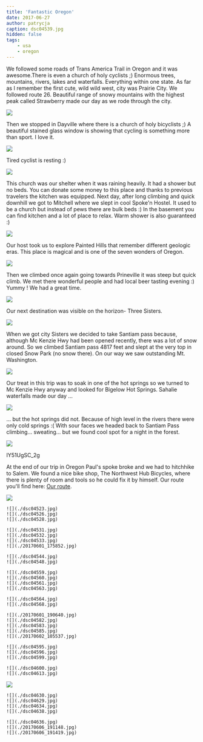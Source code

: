 ```yaml
---
title: 'Fantastic Oregon'
date: 2017-06-27
author: patrycja
caption: dsc04539.jpg
hidden: false
tags: 
    - usa
    - oregon
---
```


We followed some roads of Trans America Trail in Oregon and it was awesome.There is even a church of holy cyclists ;) Enormous trees, mountains, rivers, lakes and waterfalls. Everything within one state.
As far as I remember the first cute, wild wild west, city was Prairie City. We followed route 26. Beautiful range of snowy mountains with the highest peak called Strawberry made our day as we rode through the city.

![](./20170529_092809.jpg)

Then we stopped in Dayville where there is a church of holy bicyclists ;) A beautiful stained glass window is showing that cycling is something more than sport. I love it.

![](./dsc04527.jpg)

Tired cyclist is resting :)

![](./dsc04525.jpg)

This church was our shelter when it was raining heavily. It had a shower but no beds. You can donate some money to this place and thanks to previous travelers the kitchen was equipped.
Next day, after long climbing and quick downhill we got to Mitchell where we slept in cool Spoke'n Hostel. It used to be a church but instead of pews there are bulk beds :) In the basement you can find kitchen and a lot of place to relax. Warm shower is also guaranteed :) 

![](./20170602_105507.jpg)

Our host took us to explore Painted Hills that remember different geologic eras. This place is magical and is one of the seven wonders of Oregon. 

![](./dsc04549.jpg)

Then we climbed once again going towards Prineville it was steep but quick climb. We met there wonderful people and had local beer tasting evening :) Yummy ! We had a great time.

![](./20170604_194405.jpg)

Our next destination was visible on the horizon- Three Sisters. 

![](./20170603_204138.jpg)

When we got city Sisters we decided to take Santiam pass because, although Mc Kenzie Hwy had been opened recently, there was a lot of snow around. So we climbed Santiam pass 4817 feet and slept at the very top in closed Snow Park (no snow there). On our way we saw outstanding Mt. Washington.

![](./dsc04598.jpg)

Our treat in this trip was to soak in one of the hot springs so we turned to Mc Kenzie Hwy anyway and looked for Bigelow Hot Springs. Sahalie waterfalls made our day ...

![](./20170606_102746.jpg)

... but the hot springs did not. Because of high level in the rivers there were only cold springs :( With sour faces we headed back to Santiam Pass climbing... sweating... but we found cool spot for a night in the forest.  

![](./dsc04639.jpg)

<youtube>IY51UgSC_2g</youtube>

At the end of our trip in Oregon Paul's spoke broke and we had to hitchhike to Salem. We found a nice bike shop, The Northwest Hub Bicycles, where there is plenty of room and tools so he could fix it by himself. 
Our route you'll find here: [Our route](./america-map).

![](./dsc04642.jpg)
```grid|3
![](./dsc04523.jpg)
![](./dsc04526.jpg)
![](./dsc04528.jpg)
```
```grid|4
![](./dsc04531.jpg)
![](./dsc04532.jpg)
![](./dsc04533.jpg)
![](./20170601_175852.jpg)
```
```grid|2
![](./dsc04544.jpg)
![](./dsc04548.jpg)
```
```grid|4
![](./dsc04559.jpg)
![](./dsc04560.jpg)
![](./dsc04561.jpg)
![](./dsc04563.jpg)
```
```grid|2
![](./dsc04564.jpg)
![](./dsc04568.jpg)
```
```grid|5
![](./20170601_190640.jpg)
![](./dsc04582.jpg)
![](./dsc04583.jpg)
![](./dsc04585.jpg)
![](./20170602_105537.jpg)
```
```grid|3
![](./dsc04595.jpg)
![](./dsc04596.jpg)
![](./dsc04599.jpg)
```
```grid|2
![](./dsc04600.jpg)
![](./dsc04613.jpg)
```
![](./lrg_dsc04619.jpg)
```grid|4
![](./dsc04630.jpg)
![](./dsc04629.jpg)
![](./dsc04634.jpg)
![](./dsc04638.jpg)
```
```grid|3
![](./dsc04636.jpg)
![](./20170606_191148.jpg)
![](./20170606_191419.jpg)
```
